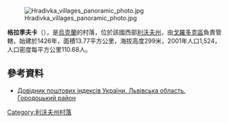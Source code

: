 [[Image:Hradivka_villages_panoramic_photo.jpg|right]]

'''格拉季夫卡'''（{{lang-uk|Градівка}}），是[[烏克蘭|烏克蘭]]的村落，位於該國西部[[利沃夫州|利沃夫州]]，由[[戈羅多克區|戈羅多克區]]負責管轄，始建於1426年，面積13.77平方公里，海拔高度299米，2001年人口1,524，人口密度每平方公里110.68人。

==參考資料==
*[http://www.uaidx.com/13/301/index Довідник поштових індексів України. Львівська область. Городоцький район] {{Wayback|url=http://www.uaidx.com/13/301/index |date=20161001112734 }}

{{coord|49|41|32|N|23|32|36|E|scale:100000|display=title}}

{{DEFAULTSORT:Градівка}}
[[Category:利沃夫州村落|Category:利沃夫州村落]]


{{Lviv-geo-stub}}